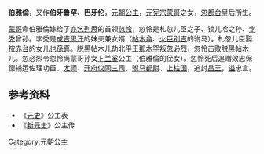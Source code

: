 {{東亞女性歷史人物
| 名稱=伯雅倫
| 身份=[[元朝|元朝]]公主
| 畫像=
| 說明=
| 姓名=伯雅倫
| 封爵=[[公主|公主]]
| 位號=
| 封號=昌国大长公主
| 出生年=
| 逝世年=
| 諡號=
| 父親=[[蒙哥|蒙哥]]
| 母親=[[忽都台|忽都台]]
| 兄弟=[[班秃|班秃]]、[[阿速歹|阿速歹]]、[[玉龙答失|玉龙答失]]、[[昔里吉|昔里吉]]、[[辩都|辩都]]
| 姊妹=[[失林|失林]]、[[必赤合|必赤合]]
| 夫=[[忽怜|忽怜]]
| 夫之父=札忽儿臣
|}}
'''伯雅倫'''，又作'''伯牙鲁罕'''、'''巴牙伦'''，[[元朝|元朝]][[公主|公主]]，[[元宪宗|元宪宗]][[蒙哥|蒙哥]]之女，[[忽都台|忽都台]]皇后所生。

[[蒙哥|蒙哥]]命伯雅倫嫁给了[[亦乞列思|亦乞列思]]的首领[[忽怜|忽怜]]，忽怜是札忽儿臣之子、锁儿哈之孙、[[孛秃|孛秃]]曾孙。孛秃是[[成吉思汗|成吉思汗]]的妹夫兼女婿（[[帖木侖|帖木侖]]、[[火臣别吉|火臣别吉]]的驸马）。札忽儿臣娶[[按赤台|按赤台]]的女儿[[也孫真|也孫真]]。脱黑帖木儿劫北平王[[那木罕|那木罕]]叛[[忽必烈|忽必烈]]，忽怜击败脱黑帖木儿。忽必烈令忽怜尚蒙哥孙女[[卜兰奚|卜兰奚]]公主（伯雅倫的侄女）。忽怜死后追赠效忠保德辅运佐理功臣、[[太师|太师]]、[[开府仪同三司|开府仪同三司]]、[[驸马都尉|驸马都尉]]、[[上柱国|上柱国]]，追封[[昌王|昌王]]，[[谥|谥]]忠宣。 
==参考资料==
*《[[元史|元史]]》公主表
*《[[新元史|新元史]]》公主传

{{元朝人物小作品}}
[[Category:元朝公主|Category:元朝公主]]